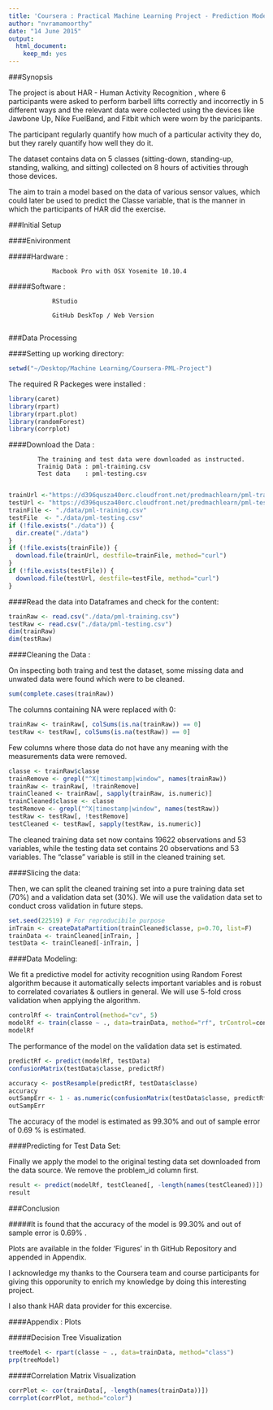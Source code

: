 ```yaml
---
title: 'Coursera : Practical Machine Learning Project - Prediction Model'
author: "nvramamoorthy"
date: "14 June 2015"
output: 
  html_document: 
    keep_md: yes
---
```

###Synopsis

The project is about HAR - Human Activity Recognition , where 6  participants were asked to perform barbell lifts correctly and incorrectly in 5 different ways and the relevant data were collected using the devices like  Jawbone Up, Nike FuelBand, and Fitbit which were worn by the paricipants.

The participant  regularly  quantify how much of a particular activity they do, but they rarely quantify how well they do it. 

The dataset contains data on  5 classes (sitting-down, standing-up, standing, walking, and sitting) collected on 8 hours of activities through those devices.

The aim  to train a model based on the data of various sensor values, which could later be used to predict the Classe variable, that is the manner in which the participants of HAR did the exercise.

###Initial Setup

####Enivironment

#####Hardware : 

                Macbook Pro with OSX Yosemite 10.10.4

#####Software : 

                RStudio 
                
                GitHub DeskTop / Web Version
                

###Data Processing

####Setting up working directory:

```r
setwd("~/Desktop/Machine Learning/Coursera-PML-Project")
```


The required R Packeges were installed :

```r
library(caret)
library(rpart)
library(rpart.plot)
library(randomForest)
library(corrplot)
```


####Download the Data    :

            The training and test data were downloaded as instructed.
            Trainig Data : pml-training.csv 
            Test data    : pml-testing.csv
            

```r
trainUrl <-"https://d396qusza40orc.cloudfront.net/predmachlearn/pml-training.csv"
testUrl <- "https://d396qusza40orc.cloudfront.net/predmachlearn/pml-testing.csv"
trainFile <- "./data/pml-training.csv"
testFile  <- "./data/pml-testing.csv"
if (!file.exists("./data")) {
  dir.create("./data")
}
if (!file.exists(trainFile)) {
  download.file(trainUrl, destfile=trainFile, method="curl")
}
if (!file.exists(testFile)) {
  download.file(testUrl, destfile=testFile, method="curl")
}
```

####Read the data into Dataframes and check for the content:

```r
trainRaw <- read.csv("./data/pml-training.csv")
testRaw <- read.csv("./data/pml-testing.csv")
dim(trainRaw)
dim(testRaw)
```

####Cleaning the Data :

On inspecting both traing and test the dataset, some missing data  and unwated data were found which were to be cleaned.

```r
sum(complete.cases(trainRaw))
```

The columns containing NA were replaced with 0:

```r
trainRaw <- trainRaw[, colSums(is.na(trainRaw)) == 0] 
testRaw <- testRaw[, colSums(is.na(testRaw)) == 0] 
```
Few columns where those  data do not have any meaning with the measurements data were removed.

```r
classe <- trainRaw$classe
trainRemove <- grepl("^X|timestamp|window", names(trainRaw))
trainRaw <- trainRaw[, !trainRemove]
trainCleaned <- trainRaw[, sapply(trainRaw, is.numeric)]
trainCleaned$classe <- classe
testRemove <- grepl("^X|timestamp|window", names(testRaw))
testRaw <- testRaw[, !testRemove]
testCleaned <- testRaw[, sapply(testRaw, is.numeric)]
```

The cleaned training data set now contains 19622 observations and 53 variables, while the testing data set contains 20 observations and 53 variables. The "classe" variable is still in the cleaned training set.

####Slicing the data:

Then, we can split the cleaned training set into a pure training data set (70%) and a validation data set (30%). We will use the validation data set to conduct cross validation in future steps. 

```r
set.seed(22519) # For reproducibile purpose
inTrain <- createDataPartition(trainCleaned$classe, p=0.70, list=F)
trainData <- trainCleaned[inTrain, ]
testData <- trainCleaned[-inTrain, ]
```

####Data Modeling:

We fit a predictive model for activity recognition using Random Forest algorithm because it automatically selects important variables and is robust to correlated covariates & outliers in general. We will use 5-fold cross validation when applying the algorithm. 

```r
controlRf <- trainControl(method="cv", 5)
modelRf <- train(classe ~ ., data=trainData, method="rf", trControl=controlRf, ntree=250)
modelRf
```
The performance of the model on the validation data set is estimated.

```r
predictRf <- predict(modelRf, testData)
confusionMatrix(testData$classe, predictRf)

```

```r
accuracy <- postResample(predictRf, testData$classe)
accuracy
outSampErr <- 1 - as.numeric(confusionMatrix(testData$classe, predictRf)$overall[1])
outSampErr
```

The accuracy of the model is estimated as 99.30% and out of sample error of 0.69 % is estimated.

####Predicting for Test Data Set:

Finally  we apply the model to the original testing data set downloaded from the data source. We remove the problem_id column first. 

```r
result <- predict(modelRf, testCleaned[, -length(names(testCleaned))])
result
```

###Conclusion

#####It is found that the accuracy of the model is  99.30% and out of sample error is  0.69% .

Plots are available in the folder 'Figures' in th GitHub Repository and appended in Appendix.

I acknowledge my thanks to the Coursera team and course participants for giving this opporunity to enrich my knowledge by doing this interesting project.

I also thank HAR data provider for this excercise.

####Appendix : Plots

#####Decision Tree Visualization

```r
treeModel <- rpart(classe ~ ., data=trainData, method="class")
prp(treeModel) 
```

#####Correlation Matrix Visualization

```r
corrPlot <- cor(trainData[, -length(names(trainData))])
corrplot(corrPlot, method="color")
```





